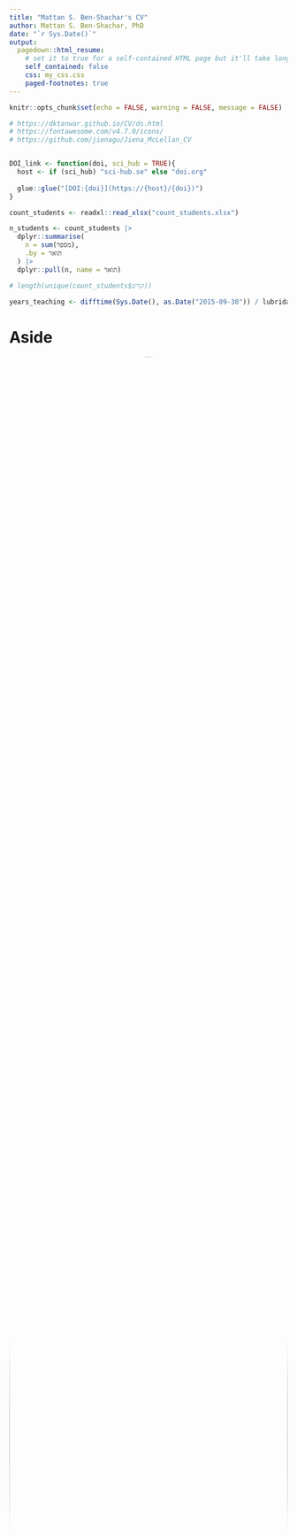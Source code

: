 ```yaml
---
title: "Mattan S. Ben-Shachar's CV"
author: Mattan S. Ben-Shachar, PhD
date: "`r Sys.Date()`"
output:
  pagedown::html_resume:
    # set it to true for a self-contained HTML page but it'll take longer to render
    self_contained: false
    css: my_css.css
    paged-footnotes: true
---
```


```r
knitr::opts_chunk$set(echo = FALSE, warning = FALSE, message = FALSE)

# https://dktanwar.github.io/CV/ds.html
# https://fontawesome.com/v4.7.0/icons/
# https://github.com/jienagu/Jiena_McLellan_CV


DOI_link <- function(doi, sci_hub = TRUE){
  host <- if (sci_hub) "sci-hub.se" else "doi.org"
  
  glue::glue("[DOI:{doi}](https://{host}/{doi})")
}

count_students <- readxl::read_xlsx("count_students.xlsx")

n_students <- count_students |> 
  dplyr::summarise(
    n = sum(מספר), 
    .by = תואר
  ) |> 
  dplyr::pull(n, name = תואר)

# length(unique(count_students$קורס))

years_teaching <- difftime(Sys.Date(), as.Date("2015-09-30")) / lubridate::dyears()
```

Aside
================================================================================

<center>
<img src="headshots/JSF_9523.png" style="width:100%; border-radius: 50%;"/>
</center>

Contact Info {#contact}
--------------------------------------------------------------------------------

<i class="fa fa-envelope"></i> mattansb@msbstats.info  
<i class="fa fa-globe"></i> [Home Page](https://home.msbstats.info) | <i class="fa fa-rss"></i> [Blog](https://blog.msbstats.info/)  
<i class="fa fa-github"></i> [GitHub](https://github.com/mattansb) | <i class="fa fa-linkedin"></i> [LinkedIn](https://www.linkedin.com/in/mattan-s-ben-shachar)   
<i class="fa fa-twitter"></i> [Twitter](https://twitter.com/mattansb) | <i class="fa fa-cloud"></i> [BlueSky](https://bsky.app/profile/mattansb.bsky.social)  
<i class="fa fa-id-badge"></i> [ORCID](https://orcid.org/0000-0002-4287-4801) |
<i class="fa fa-graduation-cap"></i> [G-Scholar](https://scholar.google.co.il/citations?user=Vrbic5QAAAAJ)  

<!-- <i class="fa fa-phone"></i> +972 50-837-1566   -->
<!-- <i class="fa fa-home"></i> 5 Dunash st., apt 27, Ramat-Gan   -->

Languages {#languages}
--------------------------------------------------------------------------------

English - native language  
Hebrew - native language  

Technical Skills
--------------------------------------------------------------------------------

**Programming:** R, Matlab, SQL, Stan, Python, Git(Hub) (See my [github profile](https://github.com/mattansb)).  

**Documentation:** Office Suites, (R)Markdown/Quatro, Google Docs/Sheets.  

Disclaimer {#disclaimer}
--------------------------------------------------------------------------------

See [short resume](https://mattansb.github.io/CV/resume).

Last updated on `r Sys.Date()`.

Main
================================================================================

Mattan S. Ben-Shachar, PhD {#title}
--------------------------------------------------------------------------------

As a freelance [research analyst and statistical consultant](#stats-analyst) specializing in the social sciences, I offer comprehensive guidance throughout all stages of the research process, having provided support and consultation in these areas to numerous researchers, across several institutions. Holding a [PhD in neurocognitive psychology](#education) from Ben-Gurion University, I am deeply rooted in theoretical and applied statistics, and am committed to the principles of data analysis, inferential statistics, and reproducible research.

Concurrently, I am a [statistics educator](#teaching) at both Ben-Gurion University and Tel-Aviv University, teaching bachelor- and graduate-level statistics, research methods, and R programming, ranging from introductory statistics to applied machine learning. I supplement my goal of making statistics more accessible as an active [`R` developer](#R-dev), creating tools that aid in understanding statistical models.

Education {data-icon=graduation-cap data-concise=true #education}
--------------------------------------------------------------------------------

### Ph.D. in Psychology

Ben-Gurion University

Be'er Sheva, Israel

2023

**Title:** *The Electrophysiological Basis of Processing Speed*  
([Download dissertation (pdf) <i class="fa fa-download"></i>](https://drive.google.com/uc?export=download&id=10NbOvivBrRQiCiioiR4g4X3xk3Msp0G_) | [Audio overview <i class="fa fa-circle-play"></i>](https://drive.google.com/file/d/14u6hj1nqUKCrQQEhsjl_LSnvWecxv0aj/view))  
**Supervisor:** Prof. Andrea Berger  

<!-- **Courses:**   -->

<!-- ::: concise -->
<!--  - Advanced EEG Methods -->
<!--  - Hierarchical Linear Models -->
<!--  - Linear Algebra for Neuroscience -->
<!--  - Machine Learning -->
<!-- ::: -->

### M.A. in Experimental Cognitive Psychology

Ben-Gurion University

Be'er Sheva, Israel

2017

**Title:** *Electrophysiological Evidence for the Role of Processing Speed and Attentional Control in Visual Recognition Tasks.*  
**Supervisor:** Prof. Andrea Berger

### B.A. in Behavioral Sciences

Ben-Gurion University

Be'er Sheva, Israel

2015

Graduated *Magna Cum Laude*

<!-- ### Entrance Test for Advanced Degrees in Psychology (MITAM) -->

<!-- N/A -->

<!-- N/A -->

<!-- 2014 -->

<!-- Received 138 (92th percentile) -->

<!-- ### Psychometric Entrance Test (PET) -->

<!-- N/A -->

<!-- N/A -->

<!-- 2011 -->

<!-- Received 727 (94th percentile) -->

<!-- ### Israeli Matriculation Certificate (Te'udat Bagrut) -->

<!-- N/A -->

<!-- N/A -->

<!-- 2008 -->

<!-- ::: concise -->
<!-- - 5-unit level in English -->
<!-- - 4-unit level in Mathematics -->
<!-- - 5-unit elective in geography -->
<!-- ::: -->

Professional Experience {data-icon=laptop}
--------------------------------------------------------------------------------

### Statistical Consultant & Research Analyst {#stats-analyst}

N/A

N/A

Since 2016

I am deeply rooted in theoretical and applied statistics, and am committed to the principles of data analysis, inferential statistics, and reproducible research, while also mindful of the practical needs of researchers and academics. I provide guidance throughout all stages of the research process and decision-guided statistical analyses. I specialize in the following methods:

::: concise
- Generalized linear models (regression, AN(C)OVA)  
- Generalized mixed effects models (HLM, LMM)   
- Missing data analysis and treatment  
- Structural equation modeling (SEM)  
- Factor analysis and clustering
- Bayesian modeling and inference  
- Nonlinear models (NLM)  
:::

*For more info and client testimonials, see [my home page](https://home.msbstats.info/stats-consultation).*

### Statistics Lecturer

N/A

N/A

Since 2015

My teaching and instructing are focused on undergraduate- and graduate-level statistics, research methods, and R programming. Over the last `r scales::comma(years_teaching)` years I have taught over `r scales::comma(n_students["1"], 10)` undergraduate students and over `r scales::comma(n_students["2"], 10)` graduate students across over a dozen courses. See [*Teaching Experience*](#teaching) section.

### R Developer {#R-dev}

N/A

N/A

Since 2016

Core developer of the [*easystats* eco-system of packages](https://easystats.github.io/easystats/) --
an [award-winning](#awards) collection of R packages,
which aims to provide a unifying and consistent framework to tame, discipline and harness the scary R statistics and their pesky models (e.g., [*parameters*](https://cran.r-project.org/package=parameters), [*performance*](https://cran.r-project.org/package=performance), and more).

- Developer and maintainer of [***effectsize***](https://easystats.github.io/effectsize/) for 
estimating indices of effect size and standardized parameters.  
- Developer of [***bayestestR***](https://easystats.github.io/bayestestR/), a package for describing and testing posterior distributions and Bayesian models.

*See my full [github profile](https://github.com/mattansb).*

:::aside
List of additional packages I have contributed to: [`afex`](https://cran.r-project.org/package=afex), [`brms`](https://cran.r-project.org/package=brms), [`ggeffects`](https://cran.r-project.org/package=ggeffects), [`semTools`](https://cran.r-project.org/package=semTools).
:::


### Neurocognitive Researcher

N/A

N/A

2015 - 2022

My research focused on differential cognitive psychology using behavioral and physiological methods, occasionally collaborating with international research groups. I have experience designing computerized tasks that evoke individual differences in an array of cognitive abilities. I have also led and managed research projects, including teams of graduate students and research assistants.

***Neurophysiological Signal Processing***: I have collected and analyzed multi-channel electroencephalography (EEG) data using `eeglab`. My experience with signal pre-processing includes noise "cleaning" methods as well as dimension reduction tools (PCA, ICA); I specialize in latency measurement of event-related potentials (ERPs).

- Developed Matlab toolboxes for artifact removal ([TBT](https://github.com/mattansb/TBT), an eeglab plugin) and for plotting and extracting measurements for processed EEG/ERP/wavelet data ([EPP-TB](https://github.com/mattansb/EPP-TB)).
- Instructed workshops for pre-processing of experimental EEG.

### MITAM Exam Developer

National Institute for Testing and Evaluation

N/A

Since 2020

I am a developer and reviewer of the MITAM exam (entrance test for advanced degrees in psychology - equivalent to the GRE).

<!-- ### Member of Editorial Board -->

<!-- N/A -->

<!-- N/A -->

<!-- N/A -->

<!-- - (2020 - Present) Review Editor for *Frontiers in Applied Mathematics and Statistics* and *Frontiers in Psychology*.   -->
<!-- - Ad hoc reviewer: *British Journal of Mathematical and Statistical Psychology*, *Cerebral Cortex*, *Frontiers in Psychology*, and *Advances in Methods and Practices in Psychological Science*. -->


<!-- ### Research Assistant -->

<!-- ERP Lab for Developmental Studies -->

<!-- Ben-Gurion University -->

<!-- 2013 - 2015 -->

<!-- ::: concise -->
<!-- - EEG data acquisition on preschool children. -->
<!-- - Behavioral game-like tasks with children. -->
<!-- ::: -->

<!-- ### Quality Assurance Manager -->

<!-- Groupon, Israel -->

<!-- N/A -->

<!-- 2012 - 2013 -->

<!-- ::: concise -->
<!-- - Established the quality assurance division. -->
<!-- - Examination of all daily deals.   -->
<!-- - Checked for compliance with consumer protection laws.   -->
<!-- ::: -->

<!-- Research Topics {data-icon=flask #topics} -->
<!-- -------------------------------------------------------------------------------- -->

<!-- ### Processing Speed -->

<!-- Ben-Gurion University -->

<!-- Be'er Sheva, Israel -->

<!-- N/A -->

<!-- Focusing on individual differences in processing speed and its relation to higher cognitive abilities, using indirect measures of processing speed, such as: sensitivity to implicit temporal information, ERP latency, and EEG phase synchronicity. -->

<!-- ### Fetal Alcohol Spectrum Disorder -->

<!-- University of Cape Town -->

<!-- Cape Town, South Africa -->

<!-- N/A -->

<!-- Research focused on the effects of prenatal alcohol exposure on the ability to detect mathematical errors in basic arithmetic equations in infancy and adolescence, using EEG/ERP paradigms. -->

<!-- *In collaboration with Andrea Berger, Michael Shmueli, Sandra Jacobson, and Joseph Jacobson* -->

<!-- ### Numerical Cognition -->

<!-- Ben-Gurion University -->

<!-- Be'er Sheva, Israel -->

<!-- N/A -->

<!-- Research automatic processing of quantities and numbers among adults and children, and the development of numerical cognition before formal mathematical education, using both behavioral and electro-physiological (EEG) measures. -->

<!-- *In collaboration with Andrea Berger, Shachar Hochman, Avishai Henik, and Minna Hannula-Sormunen.* -->

\pagebreak

Teaching Experience {data-icon=chalkboard-teacher #teaching}
--------------------------------------------------------------------------------

### Lecturer & Teaching Fellow

N/A

N/A

Since 2018

:::aside
*\* Denotes upcoming courses.*
:::

#### School of Psychological Sciences, Tel-Aviv University

Graduate level courses:  
- [Data Science Lab for Psychologists](https://github.com/mattansb/Machine-Learning-foR-Psychologists) (Spring 2023--2024)  
- [Hierarchical Models](https://github.com/mattansb/Hierarchical-Linear-Models-foR-Psychologists) (Spring 2023--2024)  


#### Department of Psychology, Ben-Gurion University

Graduate level courses:  
- [Hierarchical Linear Models](https://github.com/mattansb/Hierarchical-Linear-Models-foR-Psychologists) (Spring 2022--2023)  
- [Machine Learning for Psychologists](https://github.com/mattansb/Machine-Learning-foR-Psychologists) (Spring 2022--2024)  
- Essential Data Science Skills (2022--2024)  
- [Practical applications in R](https://github.com/mattansb/Advanced-Research-Methods-foR-Psychologists) (Fall 2019--2021)  
- [Structural equation modelling in R](https://github.com/mattansb/Structural-Equation-Modeling-foR-Psychologists) (Spring 2020--2021)  
- [Analysis of factorial designs in R](https://github.com/mattansb/Analysis-of-Factorial-Designs-foR-Psychologists) (Spring 2019)  
  
Under-graduate level courses:  
- Regression and Multi-Variables Analysis (Fall 2022--2023)  
- Experimental Psychology (Fall 2018)

#### Statistics and Data Program, Ben-Gurion University of the Negev

Under-graduate level courses:  
- Introduction to Data Science (Spring 2023--2024)  
- Bayesian Statistics and Modeling (Spring 2023--2024)  

#### School of Cognitive Sciences, Ben-Gurion University of the Negev

Under-graduate level courses:  
- Inferential Statistics for Cognitive Sciences (Fall 2022)  

### Workshops

N/A

N/A

N/A

- [*Evaluating Evidence and Making Decisions using Bayesian Statistics*](https://mattansb.github.io/bayesian-evidence). Workshop at the The 8th Conference on Cognitive Research of the Israeli Society for Cognitive Psychology, Israel.  

Traveling workshops:

::: concise
- *Pre-Processing EEG Data* (12h; Oct-Nov 2020, Jan-Feb 2020)  
- *Intro to the R Programming Language* (7h; Jan 2021)  
- *Trends in Open Science* (2h; Nov 2019, May 2019, Dec 2018) 
- [*ANOVA and Contrasts in R*](https://github.com/mattansb/ANOVA-and-Contrasts-in-R) (2h; May 2018)  
:::
 
### Teaching Assistant & Instructor

Ben-Gurion University  

N/A

2015 - 2018

#### Department of Psychology, Ben-Gurion University

Under-graduate level courses:  
- Experimental Psychology (Fall 2017; Summer 2017)  
- Inferential Statistics (Spring 2017--2018)  
- Introduction to Statistics (Fall 2015)  


#### Department of Health Systems Management

Graduate level courses:  
- Research Seminar (*for Graduate Students*) (Fall 2016--2017)  
  
<!-- ### Mitam Instructor -->

<!-- Ofek Mitam -->

<!-- N/A -->

<!-- 2016 -->

<!-- MITAM Prep Course -->




<!-- Military Service {data-icon=fighter-jet} -->
<!-- -------------------------------------------------------------------------------- -->

<!-- ### Discharged with Honor -->

<!-- Israeli Air Force -->

<!-- N/A -->

<!-- 2011 -->

<!-- Staff Sgt. -->

<!-- ### Technical Translator -->

<!-- Depot 22, Israeli Air Force -->

<!-- N/A -->

<!-- 2008 - 2011 -->

<!-- ###  -->

<!-- Technical Studies School, Israeli Air Force -->

<!-- N/A -->

<!-- 2008 -->


Awards and Scholarships {data-icon=star-o #awards}
--------------------------------------------------------------------------------

### SIPS Mission Award

Society for Improving Psychological Science (SIPS)

N/A

2023

[Awarded to the `easystats` project](http://improvingpsych.org/mission/awards/) for improving the training and research practices of psychological scientists.

### Full academic scholarship for graduate studies

Humanities and Social Sci Faculty, Ben-Gurion University

Be'er Sheva, Israel

2015 - 2022

### Negev Mid-Way Scholarship

Kreitman School of Advanced Graduate Studies

Be'er Sheva, Israel

2020 - 2021

### SIPS Commendation

Society for Improving Psychological Science (SIPS)

N/A

2020

[Awarded to the `bayestestR` package](http://improvingpsych.org/mission/awards/) for improving the training and research practices of psychological scientists.

### M.H.R Publication Award

Humanities and Social Sci Faculty, Ben-Gurion University

Be'er Sheva, Israel

2020

For *Ben-Shachar et al. (2020). `r DOI_link("10.1111/acer.14244")`*

### Erasmus+ EU Travel Grant

EU programme for education, training, youth and sport in Europe

N/A

2018

### Radboud Summer School Scholarship

Radboud University

Nijmegen, Netherlands

2018

:::aside
Studied Linear Algebra for Neuroscience with Prof. Mike X. Cohen
:::

### Award for Academic Distinction

Dep. of Sociology and Anthropology, Ben-Gurion University

Be'er Sheva, Israel

2014

\pagebreak

Selected Publications {data-icon=file #pubs}
--------------------------------------------------------------------------------

:::aside
_h-index: `r scholar::get_profile("Vrbic5QAAAAJ")$h_index`_

For a full list of publications, see my [ORCID](https://orcid.org/0000-0002-4287-4801) or [Google Scholar](https://scholar.google.co.il/citations?user=Vrbic5QAAAAJ) profiles. Contact me a PDF of any of my publications.

In many of these works I was involved in the capacity of a statistical consultant or research analyst.

*\* Denotes equal contribution.*
:::

### Peer Reviewed Publications

N/A

N/A

N/A

- **Ben-Shachar, M.S.**, & Berger, A. (2024). Visual-Spatial Abilities Are NOT Related to the Speed of Mental Rotation. _Journal of Experimental Psychology: Human Perception and Performance._ `r DOI_link("10.31234/osf.io/gkzxf", FALSE)`
- Thériault, R., **Ben-Shachar, M.S.**, Patil, I., Lüdecke, D., Wiernik, B. M., & Makowski, D. (2024). Check your outliers! An introduction to identifying statistical outliers in R with easystats. `r DOI_link("10.31234/osf.io/bu6nt", FALSE)`  
- **Ben-Shachar, M.S.**, Patil, I., Thériault, R., Wiernik, B.M., Lüdecke, D. (2023). Phi, Fei, Fo, Fum: Effect Sizes for Categorical Data That Use the Chi‑Squared Statistic. *Mathematics, 11*, 1982. `r DOI_link("10.3390/math11091982", FALSE)`  
- **Ben-Shachar, M.S.**, Lüdecke, D., & Makowski, D. (2020). effectsize: Estimation of Effect Size Indices and Standardized Parameters Aims of the Package. *Journal of Open Source Software, 5*(56), 2815. `r DOI_link("10.21105/joss.02815", FALSE)`  
- **Ben-Shachar, M.S.**, Shmueli M., Meintjes, E.M., Molteno, C.D., Jacobson, J.L., Jacobson, S.W., & Berger A. (2020). Prenatal alcohol exposure alters error detection during simple arithmetic processing: An Electroencephalography study. *Alcoholism: Clinical and Experimental Research, 44*(1), 114-124. `r DOI_link("10.1111/acer.14244")`  
- Makowski, D., **Ben-Shachar, M.S.**, Chen, S.A., & Lüdecke, D. (2019). Indices of Effect Existence and Significance in the Bayesian Framework. *Frontiers in Psychology, 10*, 2767. `r DOI_link("10.3389/fpsyg.2019.02767")`  


### Books and Book Chapters

N/A

N/A

N/A

- Jané, M., Xiao, Q., Yeung, S., **Ben-Shachar, M.S.**, ... & Feldman, G. (2024). *Guide to Effect Sizes and Confidence Intervals*. [https://matthewbjane.quarto.pub/](https://matthewbjane.quarto.pub/)
- **Ben-Shachar, M.S.**, & Berger, A. (2018). An Introduction to Attention and Its Implication for Numerical Cognition. In A. Henik & W. Fias (Eds.), *Heterogeneity of Function in Numerical Cognition* (pp. 93-110). Academic Press. `r DOI_link("10.1016/B978-0-12-811529-9.00005-4")`  

### Misc.

N/A

N/A

N/A

<!-- - Hochman, S.\*, **Ben-Shachar, M.S.**\*, Cohen Kadosh, R., & Henik, A. (*submitted*). A Novel Task for Measuring Spontaneous Focus on Numerosity Among Adults.   -->
- **Ben-Shachar, M.S.**\*, Lisson, S.\*, Shotts-Peretz, D., Hannula-Sormunen, M., & Berger, A. (*preprint*). Spontaneous Focusing on Numerosity Linked to Quantity Discrimination in Children and Adults. `r DOI_link("10.31234/osf.io/mt3n9", FALSE)`  


<!-- ### Talks -->

<!-- N/A -->

<!-- N/A -->

<!-- N/A -->

<!-- - **Ben-Shachar, M. S.** (2022, December). *A Bayesian Introduction to Probabilitese: The Language of Inference*. Psychology graduate seminar, Bar-Ilan University, Israel.   -->
<!-- - **Ben-Shachar, M. S.** & Berger, A. (2019, May). *Impaired detection of erroneous arithmetic equations in adolescents with prenatal alcohol exposure: An EEG study* In Child Development. Symposium conducted at the Israeli Human Neuroimaging Conference, Jerusalem, Israel. -->

<!-- ### Poster Presentations -->

<!-- N/A -->

<!-- N/A -->

<!-- N/A -->

<!-- - **Ben-Shachar, M. S.** & Berger, A. (2023, February). *Visual-Spatial Abilities Are NOT Related to the Speed of Mental Rotation*. Poster presented at the The 5th Conference on Cognitive Research of the Israeli Society for Cognitive Psychology, Akko, Israel.   -->
<!-- - **Ben-Shachar, M. S.** & Berger, A. (2022, February). *Processing Speed: General Trait or Domain Specific? Mental Rotation as a case study*. Poster presented at the The 9th Conference on Cognitive Research of the Israeli Society for Cognitive Psychology, Israel.   -->
<!-- - **Ben-Shachar, M. S.** & Berger, A. (2021, February). *Adaptation to Temporal Predictability Is Related to Intelligence*. Poster presented at the The 8th Conference on Cognitive Research of the Israeli Society for Cognitive Psychology, Israel. -->
<!-- - **Ben-Shachar, M. S.**, Shmueli, M., Jacobson, J. L., Jacobson, S. W., & Berger, A. (2019, February). *Brain-level activity in response to perceived arithmetical errors reflects severity of Fetal alcohol spectrum disorders (FASD)*. Poster presented at the The 6th Conference on Cognitive Research of the Israeli Society for Cognitive Psychology, Akko, Israel. -->
<!-- - **Ben-Shachar, M. S.**, Jacobson, J. L., Jacobson, S. W., & Berger, A. (2018, May). *Neural Evidence for a Deficit in Numerosity Processing in Infants Prenatally Exposed to Alcohol*. Poster presented at the the 16th WAIMH World Congress, Rome, Italy. -->
<!-- - **Ben-Shachar, M. S.**, Shotts-Peretz, D., & Berger, A. (2018, February). *Increased Acuity of the Analog Magnitude System is Related to Spontaneous Focusing on Numerosity in Children and Adults*. Poster presented at the The 5th Conference on Cognitive Research of the Israeli Society for Cognitive Psychology, Akko, Israel. -->
<!-- - **Ben-Shachar, M. S.**, Lisson, S., Shotts-Peretz, D., & Berger, A. (2018, January). *Spontaneous Focusing on Numerosity is Related to Increased Acuity of the Analog Magnitude System*. Poster presented at the The 7th International Meeting of the Integrated Brain and Behavior Research Center, Haifa, Israel. -->
<!-- - **Ben-Shachar, M. S.**, Berger, A., Mesika, D., Lewis, C. E., Lindinger, N. M., Dodge, N. C., . Jacobson, S. W. (2017, February). *Electrophysiological Evidence for the Role of Processing Speed in Visual Recognition Tasks*. Poster presented at the The 4th Conference on Cognitive Research of the Israeli Society for Cognitive Psychology, Akko, Israel. -->
